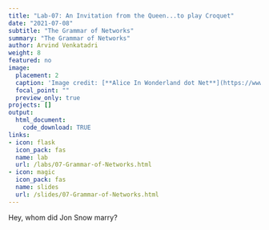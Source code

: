 ```yaml
---
title: "Lab-07: An Invitation from the Queen...to play Croquet"
date: "2021-07-08"
subtitle: "The Grammar of Networks"
summary: "The Grammar of Networks"
author: Arvind Venkatadri
weight: 8
featured: no
image:
  placement: 2
  caption: 'Image credit: [**Alice In Wonderland dot Net**](https://www.alice-in-wonderland.net/)'
  focal_point: ""
  preview_only: true
projects: []
output: 
  html_document:
    code_download: TRUE
links:
- icon: flask
  icon_pack: fas
  name: lab
  url: /labs/07-Grammar-of-Networks.html
- icon: magic
  icon_pack: fas
  name: slides
  url: /slides/07-Grammar-of-Networks.html
---
```

Hey, whom did Jon Snow marry?
